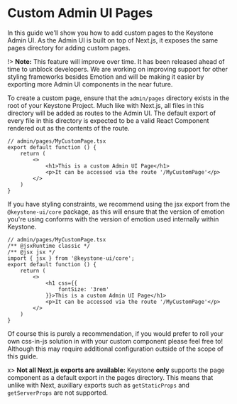 
# Custom Admin UI Pages

In this guide we'll show you how to add custom pages to the Keystone Admin UI.
As the Admin UI is built on top of Next.js, it exposes the same pages directory for adding custom pages.

!> **Note:** This feature will improve over time. It has been released ahead of time to unblock developers. We are working on improving support for other styling frameworks besides Emotion and will be making it easier by exporting more Admin UI components in the near future.

To create a custom page, ensure that the `admin/pages` directory exists in the root of your Keystone Project.
Much like with Next.js, all files in this directory will be added as routes to the Admin UI.
The default export of every file in this directory is expected to be a valid React Component rendered out as the contents of the route.

```tsx
// admin/pages/MyCustomPage.tsx
export default function () {
    return (
        <>
            <h1>This is a custom Admin UI Page</h1>
            <p>It can be accessed via the route '/MyCustomPage'</p>
        </>
    )
}
```

If you have styling constraints, we recommend using the jsx export from the `@keystone-ui/core` package, as this will ensure that the version of emotion you're using conforms with the version of emotion used internally within Keystone.

```tsx
// admin/pages/MyCustomPage.tsx
/** @jsxRuntime classic */
/** @jsx jsx */
import { jsx } from '@keystone-ui/core';
export default function () {
    return (
        <>
            <h1 css={{
                fontSize: '3rem'
            }}>This is a custom Admin UI Page</h1>
            <p>It can be accessed via the route '/MyCustomPage'</p>
        </>
    )
}
```

Of course this is purely a recommendation, if you would prefer to roll your own css-in-js solution in with your custom component please feel free to! Although this may require additional configuration outside of the scope of this guide.

x> **Not all Next.js exports are available:** Keystone **only** supports the page component as a default export in the pages directory. This means that unlike with Next, auxillary exports such as `getStaticProps` and `getServerProps` are not supported.

